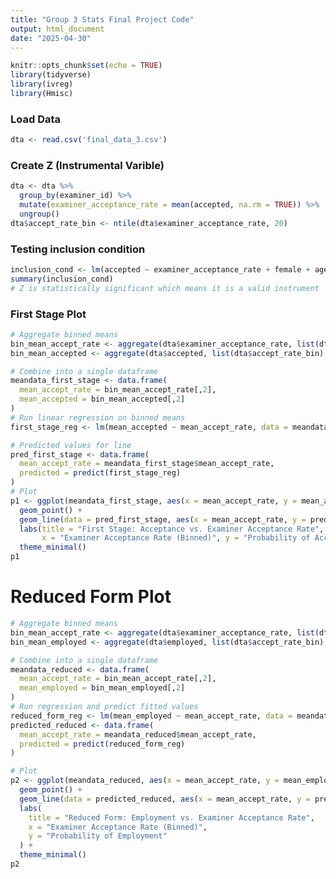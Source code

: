 ```yaml
---
title: "Group 3 Stats Final Project Code"
output: html_document
date: "2025-04-30"
---
```


```r
knitr::opts_chunk$set(echo = TRUE)
library(tidyverse)
library(ivreg)
library(Hmisc)
```

### Load Data
``` r
dta <- read.csv('final_data_3.csv')
```

### Create Z (Instrumental Varible)
``` r
dta <- dta %>% 
  group_by(examiner_id) %>% 
  mutate(examiner_acceptance_rate = mean(accepted, na.rm = TRUE)) %>% 
  ungroup()
dta$accept_rate_bin <- ntile(dta$examiner_acceptance_rate, 20)
```

### Testing inclusion condition
``` r
inclusion_cond <- lm(accepted ~ examiner_acceptance_rate + female + age + health_condition, data = dta)
summary(inclusion_cond)
# Z is statistically significant which means it is a valid instrument
```

### First Stage Plot 
``` r
# Aggregate binned means
bin_mean_accept_rate <- aggregate(dta$examiner_acceptance_rate, list(dta$accept_rate_bin), mean)
bin_mean_accepted <- aggregate(dta$accepted, list(dta$accept_rate_bin), mean)

# Combine into a single dataframe
meandata_first_stage <- data.frame(
  mean_accept_rate = bin_mean_accept_rate[,2],
  mean_accepted = bin_mean_accepted[,2]
)
# Run linear regression on binned means
first_stage_reg <- lm(mean_accepted ~ mean_accept_rate, data = meandata_first_stage)

# Predicted values for line
pred_first_stage <- data.frame(
  mean_accept_rate = meandata_first_stage$mean_accept_rate,
  predicted = predict(first_stage_reg)
)
# Plot
p1 <- ggplot(meandata_first_stage, aes(x = mean_accept_rate, y = mean_accepted)) +
  geom_point() +
  geom_line(data = pred_first_stage, aes(x = mean_accept_rate, y = predicted), color = "red") +
  labs(title = "First Stage: Acceptance vs. Examiner Acceptance Rate",
       x = "Examiner Acceptance Rate (Binned)", y = "Probability of Acceptance") +
  theme_minimal()
p1
```

# Reduced Form Plot
``` r
# Aggregate binned means
bin_mean_accept_rate <- aggregate(dta$examiner_acceptance_rate, list(dta$accept_rate_bin), mean)
bin_mean_employed <- aggregate(dta$employed, list(dta$accept_rate_bin), mean)

# Combine into a single dataframe
meandata_reduced <- data.frame(
  mean_accept_rate = bin_mean_accept_rate[,2],
  mean_employed = bin_mean_employed[,2]
)
# Run regression and predict fitted values
reduced_form_reg <- lm(mean_employed ~ mean_accept_rate, data = meandata_reduced)
predicted_reduced <- data.frame(
  mean_accept_rate = meandata_reduced$mean_accept_rate,
  predicted = predict(reduced_form_reg)
)

# Plot
p2 <- ggplot(meandata_reduced, aes(x = mean_accept_rate, y = mean_employed)) +
  geom_point() +
  geom_line(data = predicted_reduced, aes(x = mean_accept_rate, y = predicted), color = "blue") +
  labs(
    title = "Reduced Form: Employment vs. Examiner Acceptance Rate",
    x = "Examiner Acceptance Rate (Binned)",
    y = "Probability of Employment"
  ) +
  theme_minimal()
p2
```